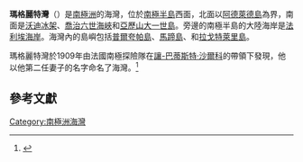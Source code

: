 {{Infobox body of water
| name= 瑪格麗特灣
| image = Rothera_Summer.jpg
| caption = 由[[羅瑟拉研究站|羅瑟拉研究站]]看瑪格麗特灣
| image_bathymetry   = {{Location mark
|image=Ant-pen map.png|alt=|float=center|width=250
|label=瑪格麗特灣 |position=left
|mark=Red pog.svg|mark_width=10|mark_link=瑪格麗特灣
|x=335|y=690
}}
| alt_bathymetry     = 南極半島地圖
| caption_bathymetry = 瑪格麗特灣位於[[南極半島|南極半島]]的位置
| pushpin_map = Antarctica
| pushpin_map_caption =  瑪格麗特灣位於[[南極洲|南極洲]]的位置
| location= [[南極洲|南極洲]][[南極半島|南極半島]]
| coords= {{Coord|68|30|S|068|30|W|region:AQ_type:waterbody_source:GNIS-enwiki|display=inline, title}}
| rivers= 
| oceans= [[南冰洋|南冰洋]]
| countries=
| length = 
| width = 
| area= 
| settlements= 
}}

'''瑪格麗特灣'''（{{lang-fr|Baie de Marguerite}}）是[[南極洲|南極洲]]的海灣，位於[[南極半島|南極半島]]西面，北面以[[阿德萊德島|阿德萊德島]]為界，南面是[[沃迪冰架|沃迪冰架]]、[[喬治六世海峽|喬治六世海峽]]和[[亞歷山大一世島|亞歷山大一世島]]。旁邊的南極半島的大陸海岸是[[法利埃海岸|法利埃海岸]]。海灣內的島嶼包括[[普爾夸帕島|普爾夸帕島]]、[[馬蹄島|馬蹄島]]、{{le|終端島 (南極洲)|Terminal Island (Antarctica)|終端島}}和[[拉戈特萊里島|拉戈特萊里島]]。

瑪格麗特灣於1909年由法國南極探險隊在[[讓-巴蒂斯特·沙爾科|讓-巴蒂斯特·沙爾科]]的帶領下發現，他以他第二任妻子的名字命名了海灣。<ref name=gnis-MB>{{cite gnis | type = antarid | id = 9387| name = Marguerite Bay | access-date = 2020-06-30}}</ref>


== 參考文獻 ==
{{Reflist}}


{{DEFAULTSORT:Marguerite Bay}}
[[Category:南極洲海灣|Category:南極洲海灣]]